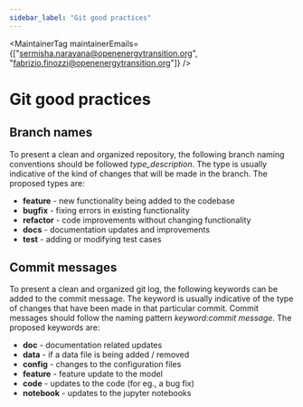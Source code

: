 ```yaml
---
sidebar_label: "Git good practices"
---
```



<MaintainerTag maintainerEmails={["sermisha.narayana@openenergytransition.org", "fabrizio.finozzi@openenergytransition.org"]} />

# Git good practices

## Branch names

To present a clean and organized repository, the following branch naming conventions should be followed *type_description*. The type is usually indicative of the kind of changes that will be made in the branch. The proposed types are:
- **feature** - new functionality being added to the codebase
- **bugfix** - fixing errors in existing functionality
- **refactor** - code improvements without changing functionality
- **docs** - documentation updates and improvements
- **test** - adding or modifying test cases


## Commit messages

To present a clean and organized git log, the following keywords can be added to the commit message. The keyword is usually indicative of the type of changes that have been made in that particular commit. Commit messages should follow the naming pattern *keyword:commit message*.  The proposed keywords are:
- **doc** - documentation related updates
- **data** - if a data file is being added / removed
- **config** - changes to the configuration files
- **feature** - feature update to the model
- **code** - updates to the code (for eg., a bug fix)
- **notebook** - updates to the jupyter notebooks
